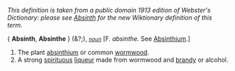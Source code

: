 ''This definition is taken from a public domain 1913 edition of Webster's Dictionary: please see [[Absinth]] for the new Wiktionary definition of this term.''

{ '''Absinth''', '''Absinthe''' } (&?;), ''<code>[[noun (part of speech)|noun]]</code>'' [F. ''absinthe''. See [[Absinthium]].]

<ol>
<li>The plant [[absinthium]] or common [[wormwood]].

<li> A strong [[spirituous]] [[liqueur]] made from wormwood and [[brandy]] or alcohol.
</ol>